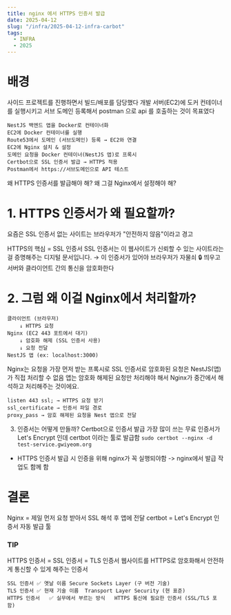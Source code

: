 ```yaml
---
title: nginx 에서 HTTPS 인증서 발급
date: 2025-04-12
slug: "/infra/2025-04-12-infra-carbot"
tags:
  - INFRA
  - 2025
---
```

# 배경
사이드 프로젝트를 진행하면서 빌드/배포를 담당했다
개발 서버(EC2)에 도커 컨테이너를 실행시키고 서브 도메인 등록해서 postman 으로 api 를 호출하는 것이 목표였다
```
NestJS 백엔드 앱을 Docker로 컨테이너화
EC2에 Docker 컨테이너를 실행
Route53에서 도메인 (서브도메인) 등록 → EC2와 연결
EC2에 Nginx 설치 & 설정
도메인 요청을 Docker 컨테이너(NestJS 앱)로 프록시
Certbot으로 SSL 인증서 발급 → HTTPS 적용
Postman에서 https://서브도메인으로 API 테스트
```

왜 HTTPS 인증서를 발급해야 해?
왜 그걸 Nginx에서 설정해야 해?

# 1. HTTPS 인증서가 왜 필요할까?
요즘은 SSL 인증서 없는 사이트는 브라우저가 "안전하지 않음"이라고 경고

HTTPS의 핵심 = SSL 인증서
SSL 인증서는 이 웹사이트가 신뢰할 수 있는 사이트라는 걸 증명해주는 디지털 문서입니다.
→ 이 인증서가 있어야 브라우저가 자물쇠 🔒 띄우고 서버와 클라이언트 간의 통신을 암호화한다

# 2. 그럼 왜 이걸 Nginx에서 처리할까?
```
클라이언트 (브라우저)
    ↓ HTTPS 요청
Nginx (EC2 443 포트에서 대기)
    ↓ 암호화 해제 (SSL 인증서 사용)
    ↓ 요청 전달
NestJS 앱 (ex: localhost:3000)
```
Nginx는 요청을 가장 먼저 받는 프록시로
SSL 인증서로 암호화된 요청은 NestJS(앱)가 직접 처리할 수 없음
앱는 암호화 해제된 요청만 처리해야 해서 Nginx가 중간에서 해석하고 처리해주는 것이에요.

```
listen 443 ssl; → HTTPS 요청 받기
ssl_certificate → 인증서 파일 경로
proxy_pass → 암호 해제된 요청을 Nest 앱으로 전달
```

3. 인증서는 어떻게 만들까? Certbot으로 인증서 발급
가장 많이 쓰는 무료 인증서가 Let's Encrypt 인데
certbot 이라는 툴로 발급함
`sudo certbot --nginx -d test-service.gwiyeom.org`
* HTTPS 인증서 발급 시 인증을 위해 nginx가 꼭 실행되야함 -> nginx에서 발급 작업도 함께 함

# 결론
Nginx	= 제일 먼저 요청 받아서 SSL 해석 후 앱에 전달
certbot =	Let's Encrypt 인증서 자동 발급 툴


### TIP
HTTPS 인증서 = SSL 인증서 = TLS 인증서
웹사이트를 HTTPS로 암호화해서 안전하게 통신할 수 있게 해주는 인증서

```
SSL 인증서	✅ 옛날 이름	Secure Sockets Layer (구 버전 기술)
TLS 인증서	✅ 현재 기술 이름	Transport Layer Security (현 표준)
HTTPS 인증서	✅ 실무에서 부르는 방식	HTTPS 통신에 필요한 인증서 (SSL/TLS 포함)
```